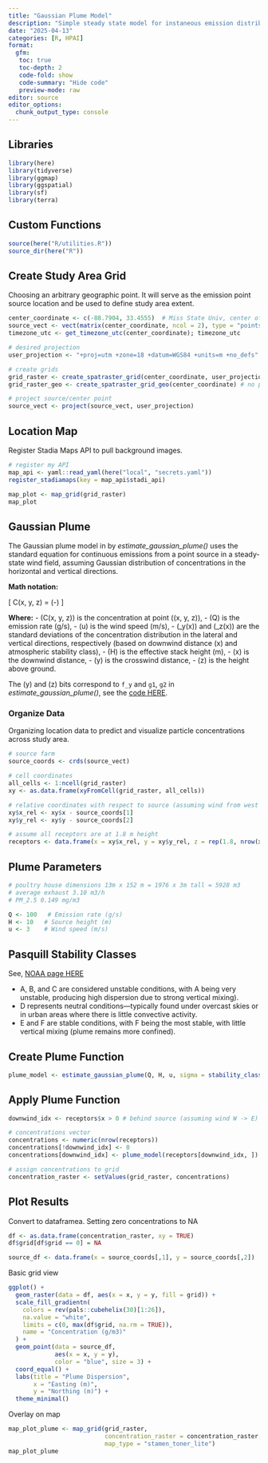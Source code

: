 ```yaml
---
title: "Gaussian Plume Model"
description: "Simple steady state model for instaneous emission distribution."
date: "2025-04-13"
categories: [R, HPAI]
format:
  gfm:
   toc: true
   toc-depth: 2
   code-fold: show
   code-summary: "Hide code"
   preview-mode: raw
editor: source
editor_options:  
  chunk_output_type: console
---
```


## Libraries
```r
library(here)
library(tidyverse)
library(ggmap)
library(ggspatial)
library(sf)
library(terra)
```


## Custom Functions
```r
source(here("R/utilities.R"))
source_dir(here("R"))
```

## Create Study Area Grid  
Choosing an arbitrary geographic point.  It will serve as the emission point source location and be used to define study area extent.  
```r
center_coordinate <- c(-88.7904, 33.4555)  # Miss State Univ, center of study area
source_vect <- vect(matrix(center_coordinate, ncol = 2), type = "points", crs = "EPSG:4326")
timezone_utc <- get_timezone_utc(center_coordinate); timezone_utc

# desired projection
user_projection <- "+proj=utm +zone=18 +datum=WGS84 +units=m +no_defs"

# create grids
grid_raster <- create_spatraster_grid(center_coordinate, user_projection, extent_km = 25) # projected
grid_raster_geo <- create_spatraster_grid_geo(center_coordinate) # no proj version

# project source/center point
source_vect <- project(source_vect, user_projection)
```


## Location Map 
Register Stadia Maps API to pull background images.
```r
# register my API
map_api <- yaml::read_yaml(here("local", "secrets.yaml"))
register_stadiamaps(key = map_api$stadi_api)
```

```r
map_plot <- map_grid(grid_raster)
map_plot
```


## Gaussian Plume
The Gaussian plume model in by *estimate_gaussian_plume()*  uses the standard equation for continuous emissions from a point source in a steady-state wind field, assuming Gaussian distribution of concentrations in the horizontal and vertical directions.  
  
**Math notation:**    
 
\[
C(x, y, z) = \frac{Q}{2\pi u \sigma_y \sigma_z} \exp\left(-\frac{y^2}{2\sigma_y^2}\right) \left[ \exp\left(-\frac{(z - H)^2}{2\sigma_z^2}\right) + \exp\left(-\frac{(z + H)^2}{2\sigma_z^2}\right) \right]
\]
  
**Where:**
- \(C(x, y, z)\) is the concentration at point \((x, y, z)\),
- \(Q\) is the emission rate (g/s),
- \(u\) is the wind speed (m/s),
- \(\sigma_y(x)\) and \(\sigma_z(x)\) are the standard deviations of the concentration distribution in the lateral and vertical directions, respectively (based on downwind distance \(x\) and atmospheric stability class),
- \(H\) is the effective stack height (m),
- \(x\) is the downwind distance,
- \(y\) is the crosswind distance,
- \(z\) is the height above ground.

The \(y\) and \(z\) bits correspond to `f_y` and `g1`, `g2` in *estimate_gaussian_plume()*, see the [code HERE]().



### Organize Data  
Organizing location data to predict and visualize particle concentrations across study area.  
```r
# source farm
source_coords <- crds(source_vect)

# cell coordinates
all_cells <- 1:ncell(grid_raster)
xy <- as.data.frame(xyFromCell(grid_raster, all_cells))

# relative coordinates with respect to source (assuming wind from west to east)
xy$x_rel <- xy$x - source_coords[1]
xy$y_rel <- xy$y - source_coords[2]

# assume all receptors are at 1.8 m height
receptors <- data.frame(x = xy$x_rel, y = xy$y_rel, z = rep(1.8, nrow(xy)))
```


## Plume Parameters  
```r
# poultry house dimensions 13m x 152 m = 1976 x 3m tall = 5928 m3
# average exhaust 3.10 m3/h
# PM_2.5 0.149 mg/m3

Q <- 100   # Emission rate (g/s)
H <- 10   # Source height (m)
u <- 3    # Wind speed (m/s)
```

## Pasquill Stability Classes  
See, [NOAA page HERE](https://www.ready.noaa.gov/READYpgclass.php)  
   
- A, B, and C are considered unstable conditions, with A being very unstable, producing high dispersion due to strong vertical mixing).  
- D represents neutral conditions—typically found under overcast skies or in urban areas where there is little convective activity.  
- E and F are stable conditions, with F being the most stable, with little vertical mixing (plume remains more confined).   
   
## Create Plume Function 
```r
plume_model <- estimate_gaussian_plume(Q, H, u, sigma = stability_class("F"))
```

## Apply Plume Function
```r
downwind_idx <- receptors$x > 0 # behind source (assuming wind W -> E)

# concentrations vector
concentrations <- numeric(nrow(receptors))
concentrations[!downwind_idx] <- 0
concentrations[downwind_idx] <- plume_model(receptors[downwind_idx, ])

# assign concentrations to grid
concentration_raster <- setValues(grid_raster, concentrations)
```


## Plot Results
Convert to dataframea.  Setting zero concentrations to NA
```r
df <- as.data.frame(concentration_raster, xy = TRUE)
df$grid[df$grid == 0] = NA

source_df <- data.frame(x = source_coords[,1], y = source_coords[,2])
```


Basic grid view
```r
ggplot() +
  geom_raster(data = df, aes(x = x, y = y, fill = grid)) +
  scale_fill_gradientn(
    colors = rev(pals::cubehelix(30)[1:26]),
    na.value = "white",
    limits = c(0, max(df$grid, na.rm = TRUE)),
    name = "Concentration (g/m3)"
  ) +
  geom_point(data = source_df,
             aes(x = x, y = y),
             color = "blue", size = 3) +
  coord_equal() +
  labs(title = "Plume Dispersion",
       x = "Easting (m)",
       y = "Northing (m)") +
  theme_minimal()
```

Overlay on map
```r
map_plot_plume <- map_grid(grid_raster, 
                           concentration_raster = concentration_raster, 
                           map_type = "stamen_toner_lite")
map_plot_plume
```
